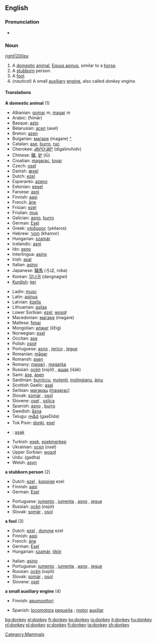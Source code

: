 ==English==
{{wikipedia}}
===Pronunciation===
*{{SAMPA|/'dQNkI/}}

===Noun===
[[image:Donkey 1 arp 750px.jpg|right|200px]]
{{en-noun|donkey|donkeys}}

#[[Category:Mammals]] A [[domestic]] [[animal]], [[Equus asinus]], similar to a [[horse]].
# A [[stubborn]] person.
# A [[fool]].
# (''nautical'') A small [[auxiliary]] [[engine]], also called ''donkey engine''.

==== Translations ====
'''A domestic animal''' (1)
{{top}}
*Albanian: [[gomar]] ''m'', [[magar]] ''m''
*Arabic: {{ARchar|[[حمار]]}} (ħimār) {{m}}
*Basque: [[asto]]
*Belarusian: [[асел]] (asel) {{m}}
*Breton: [[azen]]
*Bulgarian: [[магаре]] (magare) {{n}} [[:bg:магаре|^]]
*Catalan: [[ase]], [[burro]], [[ruc]]
*Cherokee: [[ᏗᎦᎵᏅᎯᏛ]] (digalinvhidv)
*Chinese: [[驢]], [[驴]] (lǘ)
*Croatian: [[magarac]], [[tovar]]
*Czech: [[osel]] {{m}}
*Danish: [[æsel]]
*Dutch: [[ezel]] {{m}}
*Esperanto: [[azeno]]
*Estonian: [[eesel]]
*Faroese: [[asni]]
*Finnish: [[aasi]]
*French: [[âne]] {{m}}
*Frisian: [[ezel]]
*Friulian: [[mus]]
*Galician: [[asno]], [[burro]]
*German: [[Esel]] {{m}}
*Greek: [[γάιδαρος]] (yéðaros)
*Hebrew: [[חמור]] (khamor) {{m}}
*Hungarian: [[szamár]]
*Icelandic: [[asni]]
*Ido: [[asno]]
*Interlingua: [[asino]]
*Irish: [[asal]]
*Italian: [[asino]] {{m}}
*Japanese: [[驢馬]] (ろば, roba)
*Korean: [[당나귀]] (dangnagwi)
*[[Kurdish]]: [[ker]] {{m}}
{{mid}}
*Ladin: [[musc]]
*Latin: [[asinus]] {{m}}
*Latvian: [[ēzelis]]
*Lithuanian: [[asilas]]
*Lower Sorbian: [[ezel]], [[wosoł]]
*Macedonian: [[магаре]] (magare)
*Maltese: [[ħmar]]
*Mongolian: [[илжиг]] (ilžig)
*Norwegian: [[esel]] {{n}}
*Occitan: [[ase]]
*Polish: [[osioł]]
*Portuguese: [[asno]] {{m}}, [[jerico]] {{m}}, [[jegue]] {{m}}
*Romanian: [[măgar]]
*Romansh: [[asen]]
*Romany: [[magari]] {{m}}, [[magarka]] {{f}}
*Russian: [[осёл]] (osjól) {{m}}, [[ишак]] (išák) {{m}}
*Sami: [[áse]], [[ásen]]
*Sardinian: [[burriccu]], [[molenti]], [[molingianu]], [[àinu]]
*Scottish Gaelic: [[asal]] {{f}}
*Serbian: [[магарац]] ([[magarac]]) {{m}}
*Slovak: [[somár]] {{m}}, [[osol]] {{m}}
*Slovene: [[osel]] {{m}}, [[oslica]] {{f}}
*Spanish: [[asno]] {{m}}, [[burro]] {{m}}
*Swedish: [[åsna]]
*Telugu: [[గాడిద]] (gaaDida)
*Tok Pisin: [[donki]], [[esel]]
*{{tu}}: [[əşək]]
*Turkish: [[eşek]], [[eşekmerkep]]
*Ukrainian: [[осел]] (osel)
*Upper Sorbian: [[wosoł]]
*Urdu: {{URchar|[[گدها]]}} (gadha)
*Welsh: [[asyn]]
{{bottom}}

'''a stubborn person''' (2)
{{top}}
*Dutch: [[ezel]] {{m}}, [[koppige]] ezel {{m}}
*Finnish: [[aasi]]
*German: [[Esel]] {{m}}
{{mid}}
*Portuguese: [[jumento]] {{m}}, [[jumenta]] {{f}}, [[asno]] {{m}}, [[jegue]] {{m}}
*Russian: [[осёл]] (osjól) {{m}}
*Slovak: [[somár]] {{m}}, [[osol]] {{m}}
{{bottom}}

'''a fool''' (3)
{{top}}
*Dutch: [[ezel]] {{m}}, [[domme]] ezel {{m}}
*Finnish: [[aasi]]
*French: [[âne]] {{m}}
*German: [[Esel]] {{m}}
*Hungarian: [[szamár]], [[ökör]]
{{mid}}
*Italian: [[asino]] {{m}}
*Portuguese: [[jumento]] {{m}}, [[jumenta]] {{f}}, [[asno]] {{m}}, [[jegue]] {{m}}
*Russian: [[осёл]] (osjól) {{m}}
*Slovak: [[somár]] {{m}}, [[osol]] {{m}}
*Slovene: [[osel]] {{m}}
{{bottom}}

'''a small auxiliary engine''' (4)
{{top}}
*Finnish: [[apumoottori]]
{{mid}}
*Spanish: [[locomotora]] [[pequeña]] {{f}}; [[motor]] [[auxiliar]] {{m}}
{{bottom}}

[[bg:donkey]]
[[el:donkey]]
[[fr:donkey]]
[[ko:donkey]]
[[io:donkey]]
[[it:donkey]]
[[hu:donkey]]
[[nl:donkey]]
[[pl:donkey]]
[[sr:donkey]]
[[fi:donkey]]
[[ta:donkey]]
[[zh:donkey]]